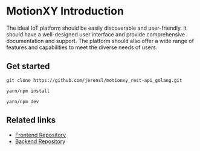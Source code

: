 
<Meta title="Docs Overview/Intro" />

# MotionXY Introduction

The ideal IoT platform should be easily discoverable and user-friendly. It should have a well-designed user interface and provide comprehensive documentation and support. The platform should also offer a wide range of features and capabilities to meet the diverse needs of users.

## Get started

`git clone https://github.com/jerensl/motionxy_rest-api_golang.git`

`yarn/npm install`

`yarn/npm dev`

## Related links

-   [Frontend Repository](https://github.com/jerensl/motionxy_dashboard_typescript)
-   [Backend Repository](https://github.com/jerensl/motionxy_rest-api_golang)
